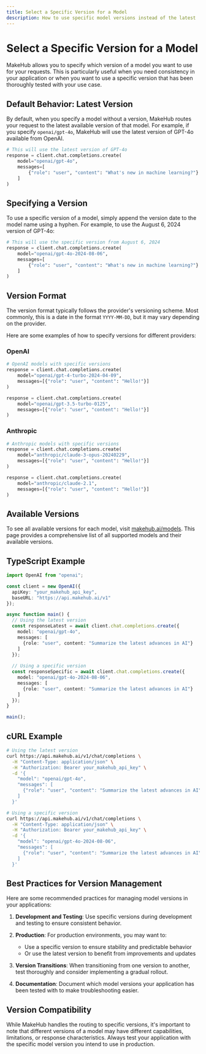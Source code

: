 ```yaml
---
title: Select a Specific Version for a Model
description: How to use specific model versions instead of the latest
---
```


# Select a Specific Version for a Model

MakeHub allows you to specify which version of a model you want to use for your requests. This is particularly useful when you need consistency in your application or when you want to use a specific version that has been thoroughly tested with your use case.

## Default Behavior: Latest Version

By default, when you specify a model without a version, MakeHub routes your request to the latest available version of that model. For example, if you specify `openai/gpt-4o`, MakeHub will use the latest version of GPT-4o available from OpenAI.

```python
# This will use the latest version of GPT-4o
response = client.chat.completions.create(
    model="openai/gpt-4o",
    messages=[
        {"role": "user", "content": "What's new in machine learning?"}
    ]
)
```

## Specifying a Version

To use a specific version of a model, simply append the version date to the model name using a hyphen. For example, to use the August 6, 2024 version of GPT-4o:

```python
# This will use the specific version from August 6, 2024
response = client.chat.completions.create(
    model="openai/gpt-4o-2024-08-06",
    messages=[
        {"role": "user", "content": "What's new in machine learning?"}
    ]
)
```

## Version Format

The version format typically follows the provider's versioning scheme. Most commonly, this is a date in the format `YYYY-MM-DD`, but it may vary depending on the provider.

Here are some examples of how to specify versions for different providers:

### OpenAI

```python
# OpenAI models with specific versions
response = client.chat.completions.create(
    model="openai/gpt-4-turbo-2024-04-09",
    messages=[{"role": "user", "content": "Hello!"}]
)

response = client.chat.completions.create(
    model="openai/gpt-3.5-turbo-0125",
    messages=[{"role": "user", "content": "Hello!"}]
)
```

### Anthropic

```python
# Anthropic models with specific versions
response = client.chat.completions.create(
    model="anthropic/claude-3-opus-20240229",
    messages=[{"role": "user", "content": "Hello!"}]
)

response = client.chat.completions.create(
    model="anthropic/claude-2.1",
    messages=[{"role": "user", "content": "Hello!"}]
)
```

## Available Versions

To see all available versions for each model, visit [makehub.ai/models](https://makehub.ai/models). This page provides a comprehensive list of all supported models and their available versions.

## TypeScript Example

```typescript
import OpenAI from "openai";

const client = new OpenAI({
  apiKey: "your_makehub_api_key",
  baseURL: "https://api.makehub.ai/v1"
});

async function main() {
  // Using the latest version
  const responseLatest = await client.chat.completions.create({
    model: "openai/gpt-4o",
    messages: [
      {role: "user", content: "Summarize the latest advances in AI"}
    ]
  });
  
  // Using a specific version
  const responseSpecific = await client.chat.completions.create({
    model: "openai/gpt-4o-2024-08-06",
    messages: [
      {role: "user", content: "Summarize the latest advances in AI"}
    ]
  });
}

main();
```

## cURL Example

```bash
# Using the latest version
curl https://api.makehub.ai/v1/chat/completions \
  -H "Content-Type: application/json" \
  -H "Authorization: Bearer your_makehub_api_key" \
  -d '{
    "model": "openai/gpt-4o",
    "messages": [
      {"role": "user", "content": "Summarize the latest advances in AI"}
    ]
  }'

# Using a specific version
curl https://api.makehub.ai/v1/chat/completions \
  -H "Content-Type: application/json" \
  -H "Authorization: Bearer your_makehub_api_key" \
  -d '{
    "model": "openai/gpt-4o-2024-08-06",
    "messages": [
      {"role": "user", "content": "Summarize the latest advances in AI"}
    ]
  }'
```

## Best Practices for Version Management

Here are some recommended practices for managing model versions in your applications:

1. **Development and Testing**: Use specific versions during development and testing to ensure consistent behavior.

2. **Production**: For production environments, you may want to:
   - Use a specific version to ensure stability and predictable behavior
   - Or use the latest version to benefit from improvements and updates

3. **Version Transitions**: When transitioning from one version to another, test thoroughly and consider implementing a gradual rollout.

4. **Documentation**: Document which model versions your application has been tested with to make troubleshooting easier.

## Version Compatibility

While MakeHub handles the routing to specific versions, it's important to note that different versions of a model may have different capabilities, limitations, or response characteristics. Always test your application with the specific model version you intend to use in production.
